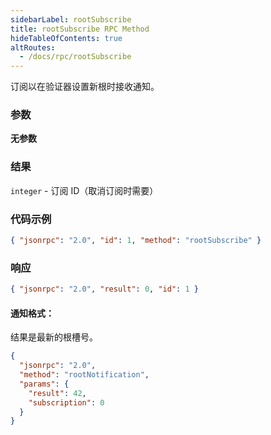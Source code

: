 ```yaml
---
sidebarLabel: rootSubscribe
title: rootSubscribe RPC Method
hideTableOfContents: true
altRoutes:
  - /docs/rpc/rootSubscribe
---
```


订阅以在验证器设置新根时接收通知。

<DocSideBySide>

<DocLeftSide>

### 参数

**无参数**

### 结果

`integer` - 订阅 ID（取消订阅时需要）

</DocLeftSide>

<DocRightSide>

### 代码示例

```json
{ "jsonrpc": "2.0", "id": 1, "method": "rootSubscribe" }
```

### 响应

```json
{ "jsonrpc": "2.0", "result": 0, "id": 1 }
```

</DocRightSide>
</DocSideBySide>

#### 通知格式：

结果是最新的根槽号。

```json
{
  "jsonrpc": "2.0",
  "method": "rootNotification",
  "params": {
    "result": 42,
    "subscription": 0
  }
}
```

